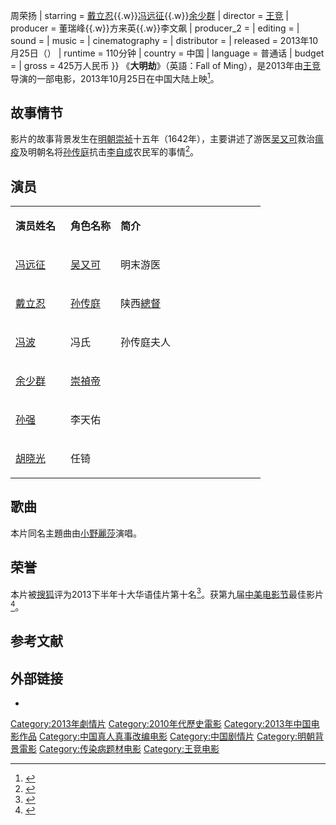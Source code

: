 {{Infobox film
| name            = 大明劫<br>Fall of Ming
| image           = 大明劫.jpg
| caption         = 中国海报
| writer          = 谢晓东{{.w}}周荣扬
| starring        = [[戴立忍|戴立忍]]{{.w}}[[冯远征|冯远征]]{{.w}}[[余少群|余少群]]
| director         = [[王竞|王竞]]
| producer         = 董瑞峰{{.w}}方来英{{.w}}李文飙
| producer_2       =
| editing          =
| sound            =
| music            =
| cinematography  =
| distributor  =
| released     = 2013年10月25日（{{flagicon|CHN}}）
| runtime      = 110分钟
| country      = 中国
| language     = 普通话
| budget       =
| gross        = 425万人民币
}}
《'''大明劫'''》（英語：Fall of Ming），是2013年由[[王竞|王竞]]导演的一部电影，2013年10月25日在中国大陆上映<ref>{{cite web|author=网易娱乐|title=《大明劫》即将上映 冯波为戴立苦练古筝|url=http://ent.163.com/13/1024/10/9BUPLHQH000300B1.html|publisher=[[网易|网易]]娱乐|accessdate=2013-10-24|date=2013-10-24|language=zh|archive-date=2013-10-29|archive-url=https://web.archive.org/web/20131029203450/http://ent.163.com/13/1024/10/9BUPLHQH000300B1.html|dead-url=no}}</ref>。

==故事情节==
影片的故事背景发生在[[明朝|明朝]][[崇祯|崇祯]]十五年（1642年），主要讲述了游医[[吴又可|吴又可]]救治[[瘟疫|瘟疫]]及明朝名将[[孙传庭|孙传庭]]抗击[[李自成|李自成]]农民军的事情<ref name=hanfu>{{cite web|author=网易娱乐|title=《大明劫》映前观影获赞 数百影迷着汉服引高潮|url=http://ent.163.com/13/1024/10/9BUNJD0M000300B1.html#p=9BUNAHNK00B50003|publisher=[[网易|网易]]娱乐|accessdate=2013-10-24|date=2013-10-24|language=zh|archive-date=2013-10-29|archive-url=https://web.archive.org/web/20131029194029/http://ent.163.com/13/1024/10/9BUNJD0M000300B1.html#p=9BUNAHNK00B50003|dead-url=no}}</ref>。

==演员==
{|class="wikitable" width="50%"
|- style="background:#007FFF; color:snow" align=center
|style="width:22%"|'''演员姓名'''||style="width:20%"|'''角色名称'''||style="width:58%"|'''简介'''
|-align=center
|[[冯远征|冯远征]]||[[吴又可|吴又可]]||明末游医
|-align=center
|[[戴立忍|戴立忍]]||[[孙传庭|孙传庭]]||陕西[[總督|總督]]
|-align=center
|[[冯波|冯波]]||冯氏||孙传庭夫人
|-align=center
|[[余少群|余少群]]||[[崇禎帝|崇禎帝]]||

|-align=center
|[[孙强|孙强]]||李天佑||
|-align=center
|[[胡晓光|胡晓光]]||任锜||
|}

== 歌曲 ==
本片同名主題曲由[[小野麗莎|小野麗莎]]演唱。

== 荣誉 ==
本片被[[搜狐|搜狐]]评为2013下半年十大华语佳片第十名<ref >{{cite web |url=http://yule.sohu.com/20140109/n393173811.shtml |language= |title=2013年下半年搜狐十大佳片十大烂片评选揭晓 |publisher=搜狐娱乐 |date=2014年1月9日 |accessdate= |archive-date=2014年1月9日 |archive-url=https://web.archive.org/web/20140109063145/http://yule.sohu.com/20140109/n393173811.shtml |dead-url=no }}</ref>。获第九届[[中美电影节|中美电影节]]最佳影片<ref>{{cite web|author=電影網|title=第九届中美电影节 《大明劫》获“最佳影片|url=http://www.m1905.com/news/20131106/702867.shtml|publisher=電影網|accessdate=2013-12-02|date=2013-11-06|language=zh|archive-date=2013-12-03|archive-url=https://web.archive.org/web/20131203001916/http://www.m1905.com/news/20131106/702867.shtml|dead-url=no}}</ref>。

==参考文献==
{{reflist}}

==外部链接==
*{{新浪微博|dianyingdamingjie}}
{{2010年代古装华语电影}}
{{DEFAULTSORT:damingjie}}
[[Category:2013年劇情片|Category:2013年劇情片]]
[[Category:2010年代歷史電影|Category:2010年代歷史電影]]
[[Category:2013年中国电影作品|Category:2013年中国电影作品]]
[[Category:中国真人真事改编电影|Category:中国真人真事改编电影]]
[[Category:中国剧情片|Category:中国剧情片]]
[[Category:明朝背景電影|Category:明朝背景電影]]
[[Category:传染病题材电影|Category:传染病题材电影]]
[[Category:王竞电影|Category:王竞电影]]